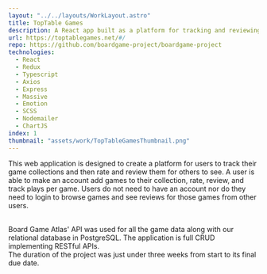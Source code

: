 ```yaml
---
layout: "../../layouts/WorkLayout.astro"
title: TopTable Games
description: A React app built as a platform for tracking and reviewing table top games. Technologies include Redux, Typescript, Nodejs with Express along with more.
url: https://toptablegames.net/#/
repo: https://github.com/boardgame-project/boardgame-project
technologies:
  - React
  - Redux
  - Typescript
  - Axios
  - Express
  - Massive
  - Emotion
  - SCSS
  - Nodemailer
  - ChartJS
index: 1
thumbnail: "assets/work/TopTableGamesThumbnail.png"
---
```


This web application is designed to create a platform for users to track their game collections and then rate and review them for others to see. A user is able to make an account add games to their collection, rate, review, and track plays per game. Users do not need to have an account nor do they need to login to browse games and see reviews for those games from other users.

<br />
Board Game Atlas' API was used for all the game data along with our relational database
in PostgreSQL. The application is full CRUD implementing RESTful APIs.
<br />
The duration of the project was just under three weeks from start to its final due
date.
